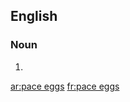 ==English==

===Noun===
{{head|en|plural|head=[[pace]] [[eggs]]}}

# {{plural of|pace egg|lang=en}}

[[ar:pace eggs]]
[[fr:pace eggs]]